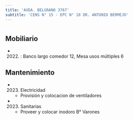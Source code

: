 ```yaml
---
title: 'AVDA. BELGRANO 3767'
subtitle: 'CENS N° 15 - EPC N° 18 DR. ANTONIO BERMEJO'
---
```


#


## Mobiliario

*  (2022) : Banco largo comedor 12, Mesa usos múltiples 6 





## Mantenimiento

*  (2023) Electricidad 
    + Provisión y colocacion de ventiladores

*  (2023) Sanitarias 
    + Proveer y colocar inodoro B° Varones



